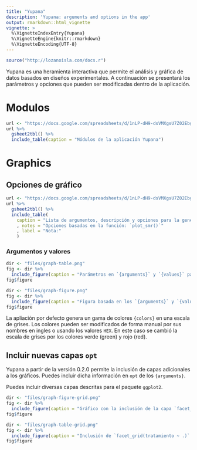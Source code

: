 ```yaml
---
title: "Yupana"
description: 'Yupana: arguments and options in the app'
output: rmarkdown::html_vignette
vignette: >
  %\VignetteIndexEntry{Yupana}
  %\VignetteEngine{knitr::rmarkdown}
  %\VignetteEncoding{UTF-8}
---
```


```r
source("http://lozanoisla.com/docs.r")
```

Yupana es una heramienta interactiva que permite el análisis y gráfica de datos basados en diseños experimentales. A continuación se presentará los parámetros y opciones que pueden ser modificadas dentro de la aplicación.

# Modulos

```r
url <- "https://docs.google.com/spreadsheets/d/1nLP-dH9-dsVMXgsU7Z02EbgWvMIBKG5IYVRHAJCN-Z0/edit#gid=0"
url %>% 
  gsheet2tbl() %>% 
  include_table(caption = "Módulos de la aplicación Yupana")
```

# Graphics

## Opciones de gráfico

```r
url <- "https://docs.google.com/spreadsheets/d/1nLP-dH9-dsVMXgsU7Z02EbgWvMIBKG5IYVRHAJCN-Z0/edit#gid=1216293392"
url %>% 
  gsheet2tbl() %>% 
  include_table(    
    caption = "Lista de argumentos, descripción y opciones para la generación de gráficos en la aplicación Yupana"
    , notes = "Opciones basadas en la función: `plot_smr()`"
    , label = "Nota:"
    )
```

### Argumentos y valores

```r
dir <- "files/graph-table.png"
fig <- dir %>% 
  include_figure(caption = "Parámetros en `{arguments}` y `{values}` para la generación de gráficos en la aplicación Yupana.")
fig$figure
```

```r
dir <- "files/graph-figure.png"
fig <- dir %>%
  include_figure(caption = "Figura basada en los `{arguments}` y `{values}` de la tabla anterior.")
fig$figure
```

La apliación por defecto genera un gama de colores `{colors}` en una escala de grises. Los colores pueden ser modificados de forma manual por sus nombres en ingles o usando los valores `HEX`. En este caso se cambió la escala de grises por los colores verde (green) y rojo (red).

## Incluir nuevas capas `opt`

Yupana a partir de la versión 0.2.0 permite la inclusión de capas adicionales a los gráficos. Puedes incluir dicha información en `opt` de los `{arguments}`.

Puedes incluir diversas capas descritas para el paquete `ggplot2`.

```r
dir <- "files/graph-figure-grid.png"
fig <- dir %>% 
  include_figure(caption = "Gráfico con la inclusión de la capa `facet_grid()`")
fig$figure
```

```r
dir <- "files/graph-table-grid.png"
fig <- dir %>% 
  include_figure(caption = "Inclusión de `facet_grid(tratamiento ~ .)` en `opt` de los `{arguments}` en Yupana.")
fig$figure
```

